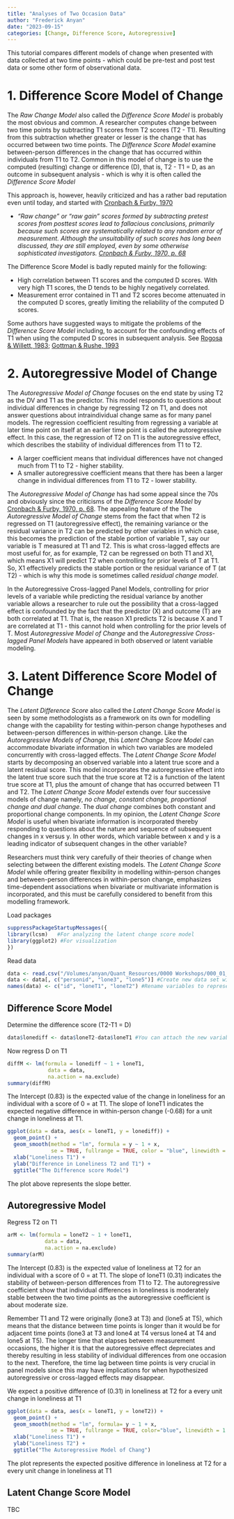 ```yaml
---
title: "Analyses of Two Occasion Data"
author: "Frederick Anyan"
date: "2023-09-15"
categories: [Change, Difference Score, Autoregressive]
---
```


This tutorial compares different models of change when presented with data collected at two time points - which could be pre-test and post test data or some other form of observational data. 

# 1. Difference Score Model of Change 

The *Raw Change Model* also called the *Difference Score Model* is probably the most obvious and common. A researcher computes change between two time points by subtracting T1 scores from T2 scores (T2 - T1). Resulting from this subtraction whether greater or lesser is the change that has occurred between two time points. The *Difference Score Model* examine between-person differences in the change that has occurred within individuals from T1 to T2. Common in this model of change is to use the computed (resulting) change or difference (D), that is, T2 - T1 = D, as an outcome in subsequent analysis - which is why it is often called the *Difference Score Model* 

This approach is, however, heavily criticized and has a rather bad reputation even until today, and started with [Cronbach & Furby, 1970]([https://psycnet.apa.org/doi/10.1037/h0029382)

<ul>
  <li> *“Raw change” or “raw gain” scores formed by subtracting pretest scores from posttest scores lead to fallacious conclusions, primarily because such scores are systematically related to any random error of measurement. Although the unsuitability of such scores has long been discussed, they are still employed, even by some otherwise sophisticated investigators. [Cronbach & Furby, 1970, p. 68]([https://psycnet.apa.org/doi/10.1037/h0029382)* </li>
</ul>

The Difference Score Model is badly reputed mainly for the following:
<ul>
  <li> High correlation between T1 scores and the computed D scores. With very high T1 scores, the D tends to be highly negatively correlated. </li>
  <li> Measurement error contained in T1 and T2 scores become attenuated in the computed D scores, greatly limiting the reliability of the computed D scores.</li>
</ul>

Some authors have suggested ways to mitigate the problems of the *Difference Score Model* including, to account for the confounding effects of T1 when using the computed D scores in subsequent analysis. See [Rogosa & Willett, 1983](https://www.jstor.org/stable/1434950); [Gottman & Rushe, 1993](https://psycnet.apa.org/doi/10.1037/0022-006X.61.6.907)


# 2. Autoregressive Model of Change

The *Autoregressive Model of Change*  focuses on the end state by using T2 as the DV and T1 as the predictor. This model responds to questions about individual differences in change by regressing T2 on T1, and does not answer questions about  intraindividual change same as for many panel models. The regression coefficient resulting from regressing a variable at later time point on itself at an earlier time point is called the autoregressive effect. In this case, the regression of T2 on T1 is the autoregressive effect, which describes the stability of individual differences from T1 to T2. 
<ul>
  <li> A larger coefficient means that individual differences have not changed much from T1 to T2 - higher stability.</li>
  <li> A smaller autoregressive coefficient means that there has been a larger change in individual differences from T1 to T2 - lower stability. </li>
</ul>

The *Autoregressive Model of Change* has had some appeal since the 70s and obviously since the criticisms of the *Difference Score Model* by [Cronbach & Furby, 1970, p. 68]([https://psycnet.apa.org/doi/10.1037/h0029382). The appealing feature of the The *Autoregressive Model of Change* stems from the fact that when T2 is regressed on T1 (autoregressive effect), the remaining variance or the residual variance in T2 can be predicted by other variables in which case, this becomes the prediction of the stable portion of variable T, say our variable is T measured at T1 and T2. This is what cross-lagged effects are most useful for, as for example, T2 can be regressed on both T1 and X1, which means X1 will predict T2 when controlling for prior levels of T at T1. So, X1 effectively predicts the stable portion or the residual variance of T (at T2) - which is why this mode is sometimes called *residual change model*.

In the Autoregressive Cross-lagged Panel Models, controlling for prior levels of a variable while predicting the residual variance by another variable allows a researcher to rule out the possibility that a cross-lagged effect is confounded by the fact that the predictor (X) and outcome (T) are both correlated at T1. That is, the reason X1 predicts T2 is because X and T are correlated at T1 - this cannot hold when controlling for the prior levels of T. Most *Autoregressive Model of Change* and the *Autoregressive Cross-lagged Panel Models* have appeared in both observed or latent variable modeling.


# 3. Latent Difference Score Model of Change

The *Latent Difference Score* also called the *Latent Change Score Model* is seen by some methodologists as a framework on its own for modelling change with the capability for testing within-person change hypotheses and between-person differences in within-person change. Like the *Autoregressive Models of Change*, this *Latent Change Score Model* can accommodate bivariate information in which two variables are modeled concurrently with cross-lagged effects. The *Latent Change Score Model* starts by decomposing an observed variable into a latent true score and a latent residual score. This model incorporates the autoregressive effect into the latent true score such that the true score at T2 is a function of the latent true score at T1, plus the amount of change that has occurred between T1 and T2. The *Latent Change Score Model* extends over four successive models of change namely, *no change, constant change, proportional change and dual change*. The *dual change* combines both constant and proportional change components. In my opinion, the *Latent Change Score Model* is useful when bivariate information is incorporated thereby responding to questions about the nature and sequence of subsequent changes in x versus y. In other words, which variable between x and y is a leading indicator of subsequent changes in the other variable? 

Researchers must think very carefully of their theories of change when selecting between the different existing models. The *Latent Change Score Model* while offering greater flexibility in modelling within-person changes and between-person differences in within-person change, emphasizes time-dependent associations when bivariate or multivariate information is incorporated, and this must be carefully considered to benefit from this modelling framework. 


Load packages

```r
suppressPackageStartupMessages({
library(lcsm)   #For analyzing the latent change score model
library(ggplot2) #For visualization 
})
```

Read data 

```r
data <- read.csv("/Volumes/anyan/Quant_Resources/0000 Workshops/000_01_Dec_2023_NTNU/data.csv")
data <- data[, c("personid", "lone3", "lone5")] #Create new data set with only your main outcome variables
names(data) <- c("id", "loneT1", "loneT2") #Rename variables to represent T1 and T2
```


::: panel-tabset

## Difference Score Model

Determine the difference score (T2-T1 = D) 

```r
data$lonediff <- data$loneT2-data$loneT1 #You can attach the new variable lonediff to the data with $
```

Now regress D on T1
```r
diffM <- lm(formula = lonediff ~ 1 + loneT1,
             data = data,
             na.action = na.exclude)
summary(diffM)
```
The Intercept (0.83) is the expected value of the change in loneliness for an individual with a score of 0 = at T1. The slope of loneT1 indicates the expected negative difference in within-person change (-0.68) for a unit change in loneliness at T1.



```r
ggplot(data = data, aes(x = loneT1, y = lonediff)) +
  geom_point() + 
  geom_smooth(method = "lm", formula = y ~ 1 + x, 
              se = TRUE, fullrange = TRUE, color = "blue", linewidth = 1.5) +
  xlab("Loneliness T1") + 
  ylab("Difference in Loneliness T2 and T1") +
  ggtitle("The Difference score Model")
```
The plot above represents the slope better. 

## Autoregressive Model

Regress T2 on T1
```r
arM <- lm(formula = loneT2 ~ 1 + loneT1,
            data = data,
            na.action = na.exclude)
summary(arM)
```
The Intercept (0.83) is the expected value of loneliness at T2 for an individual with a score of 0 = at T1. The slope of loneT1 (0.31) indicates the stability of between-person differences from T1 to T2. The autoregressive coefficient show that individual differences in loneliness is moderately stable between the two time points as the autoregressive coefficient is about moderate size. 

Remember T1 and T2 were originally (lone3 at T3) and (lone5 at T5), which means that the distance between time points is longer than it would be for adjacent time points (lone3 at T3 and lone4 at T4 versus lone4 at T4 and lone5 at T5). The longer time that elapses between measurement occasions, the higher it is that the autoregressive effect depreciates and thereby resulting in less stability of individual differences from one occasion to the next. Therefore, the time lag between time points is very crucial in panel models since this may have implications for when hypothesized autoregressive or cross-lagged effects may disappear. 

We expect a positive difference of (0.31) in loneliness at T2 for a every unit change in loneliness at T1

```r
ggplot(data = data, aes(x = loneT1, y = loneT2)) +
  geom_point() + 
  geom_smooth(method = "lm", formula= y ~ 1 + x, 
              se = TRUE, fullrange = TRUE, color="blue", linewidth = 1.5) +
  xlab("Loneliness T1") + 
  ylab("Loneliness T2") +
  ggtitle("The Autoregressive Model of Chang")
```
The plot represents the expected positive difference in loneliness at T2 for a every unit change in loneliness at T1

## Latent Change Score Model

TBC

```r

```

:::

